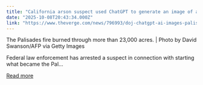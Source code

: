 ```yaml
---
title: "California arson suspect used ChatGPT to generate an image of a burning city, DOJ claims"
date: "2025-10-08T20:43:34.000Z"
link: "https://www.theverge.com/news/796993/doj-chatgpt-ai-images-palisades-fire-california"
---
```


The Palisades fire burned through more than 23,000 acres. | Photo by David Swanson/AFP via Getty Images	

Federal law enforcement has arrested a suspect in connection with starting what became the Pal...

[Read more](https://www.theverge.com/news/796993/doj-chatgpt-ai-images-palisades-fire-california)
